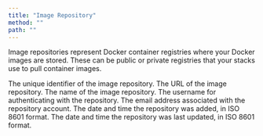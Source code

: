 ```yaml
---
title: "Image Repository"
method: ""
path: ""
---
```


Image repositories represent Docker container registries where your Docker images are stored. These can be public or private registries that your stacks use to pull container images.

<Model>
    <ModelProperty name="id" type="integer">
        The unique identifier of the image repository.
    </ModelProperty>
    <ModelProperty name="url" type="string">
        The URL of the image repository.
    </ModelProperty>
    <ModelProperty name="name" type="string">
        The name of the image repository.
    </ModelProperty>
    <ModelProperty name="username" type="string">
        The username for authenticating with the repository.
    </ModelProperty>
    <ModelProperty name="email" type="string">
        The email address associated with the repository account.
    </ModelProperty>
    <ModelProperty name="created_at_iso" type="datetime">
        The date and time the repository was added, in ISO 8601 format.
    </ModelProperty>
    <ModelProperty name="updated_at_iso" type="datetime">
        The date and time the repository was last updated, in ISO 8601 format.
    </ModelProperty>
</Model>